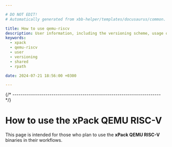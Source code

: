 ```yaml
---

# DO NOT EDIT!
# Automatically generated from xbb-helper/templates/docusaurus/common.

title: How to use qemu-riscv
description: User information, including the versioning scheme, usage of shared libraries, and RPATH configuration on GNU/Linux.
keywords:
  - xpack
  - qemu-riscv
  - user
  - versioning
  - shared
  - rpath

date: 2024-07-21 18:56:00 +0300

---
```




{/* ------------------------------------------------------------------------ */}

# How to use the xPack QEMU RISC-V

This page is intended for those who plan
to use the **xPack QEMU RISC-V** binaries in their workflows.

<Versioning/>

<LibrariesAndRpath/>

<More/>

<UseInTesting/>
